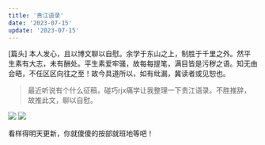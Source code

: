 ```yaml
---
title: '贵江语录'
date: '2023-07-15'
update: '2023-07-15'
---
```


[篇头] 本人发心，且以博文聊以自慰。余学于东山之上，制胜于千里之外。然平生素有大志，未有酬处。平生素爱牢骚，故每每提笔，满目皆是污秽之语。知无由会晤，不任区区向往之至！故今具道所以，如有纰漏，冀读者或见恕也。

>最近听说有个什么征稿，碰巧rjx痛学让我整理一下贵江语录。不胜推辞，故推此文，聊以自慰。

<Image src="/static/2023061190632ff7957ab48a6549f2ee3cf793b3.jpg" desc="镇楼图1">

<Image src="/static/2023061180917e9a3797ab890701ca326eb615f2" desc="镇楼图2">

看样得明天更新，你就傻傻的按部就班地等吧！


